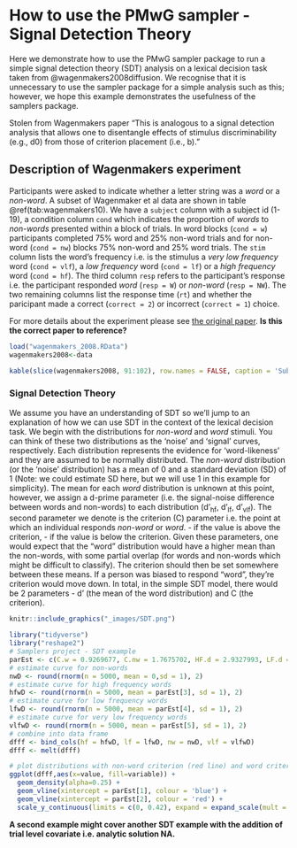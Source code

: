 # How to use the PMwG sampler - Signal Detection Theory

Here we demonstrate how to use the PMwG sampler package to run a simple signal detection theory (SDT) analysis on a lexical decision task taken from @wagenmakers2008diffusion.  We recognise that it is unnecessary to use the sampler package for a simple analysis such as this; however, we hope this example demonstrates the usefulness of the samplers package.  

Stolen from Wagenmakers paper "This is analogous to a signal detection analysis that allows one to disentangle effects of stimulus discriminability (e.g., d0) from those of criterion placement (i.e., b)."


## Description of Wagenmakers experiment

Participants were asked to indicate whether a letter string was a <i>word</i> or a <i>non-word</i>.  A subset of Wagenmaker et al data are shown in table \@ref(tab:wagenmakers10). We have a `subject` column with a subject id (1-19), a condition column `cond` which indicates the proportion of <i>words</i> to <i>non-words</i> presented within a block of trials. In word blocks (`cond = w`) participants completed 75% word and 25% non-word trials and for non-word (`cond = nw`) blocks 75% non-word and 25% word trials. The `stim` column lists the word's frequency i.e. is the stimulus a <i>very low frequency</i> word (`cond = vlf`), a <i>low frequency</i> word (`cond = lf`) or a <i>high frequency</i> word (`cond = hf`). The third column `resp` refers to the participant's response i.e. the participant responded <i>word</i> (`resp = W`) or <i>non-word</i> (`resp = NW`). The two remaining columns list the response time (`rt`) and whether the paricipant made a correct (`correct = 2`) or incorrect (`correct = 1`) choice. 

For more details about the experiment please see [the original paper](https://www.sciencedirect.com/science/article/pii/S0749596X07000496).  <b> Is this the correct paper to reference? </b>

```r
load("wagenmakers_2008.RData")
wagenmakers2008<-data
```

```r
kable(slice(wagenmakers2008, 91:102), row.names = FALSE, caption = 'Subset of 10 trials from the Wagenmakers (2008) dataset.')
```

### Signal Detection Theory

We assume you have an understanding of SDT so we'll jump to an explanation of how we can use SDT in the context of the lexical decision task. 
We begin with the distributions for <i>non-word</i> and <i>word</i> stimuli. You can think of these two distributions as the 'noise' and 'signal' curves, respectively. Each distribution represents the evidence for 'word-likeness' and they are assumed to be normally distributed. The <i>non-word</i> distribution (or the 'noise' distribution) has a mean of 0 and a standard deviation (SD) of 1 (Note: we could estimate SD here, but we will use 1 in this example for simplicity). The mean for each <i>word</i> distribution is unknown at this point, however, we assign a d-prime parameter (i.e. the signal-noise difference between words and non-words) to each distribution (d'<sub>hf</sub>, d'<sub>lf</sub>, d'<sub>vlf</sub>). The second parameter we denote is the criterion (C) parameter i.e. the point at which an individual responds <i>non-word</i> or <i>word</i>. - if the value is above the criterion, - if the value is below the criterion. Given these parameters, one would expect that the "word" distribution would have a higher mean than the non-words, with some partial overlap (for words and non-words which might be difficult to classify). The criterion should then be set somewhere between these means. If a person was biased to respond "word", they're criterion would move down. In total, in the simple SDT model, there would be 2 parameters - d' (the mean of the word distribution) and C (the criterion).


```r
knitr::include_graphics("_images/SDT.png")
```
```r
library("tidyverse")
library("reshape2")
# Samplers project - SDT example
parEst <- c(C.w = 0.9269677, C.nw = 1.7675702, HF.d = 2.9327993, LF.d = 2.6904818, VLF.d = 2.1823751)
# estimate curve for non-words
nwD <- round(rnorm(n = 5000, mean = 0,sd = 1), 2)
# estimate curve for high frequency words
hfwD <- round(rnorm(n = 5000, mean = parEst[3], sd = 1), 2)
# estimate curve for low frequency words
lfwD <- round(rnorm(n = 5000, mean = parEst[4], sd = 1), 2)
# estimate curve for very low frequency words
vlfwD <- round(rnorm(n = 5000, mean = parEst[5], sd = 1), 2)
# combine into data frame
dfff <- bind_cols(hf = hfwD, lf = lfwD, nw = nwD, vlf = vlfwD)
dfff <- melt(dfff)
```
```r
# plot distributions with non-word criterion (red line) and word criterion (blue line)
ggplot(dfff,aes(x=value, fill=variable)) + 
  geom_density(alpha=0.25) + 
  geom_vline(xintercept = parEst[1], colour = 'blue') + 
  geom_vline(xintercept = parEst[2], colour = 'red') + 
  scale_y_continuous(limits = c(0, 0.42), expand = expand_scale(mult = c(0, .1)))
```

<b>A second example might cover another SDT example with the addition of trial level covariate i.e. analytic solution NA.</b>
